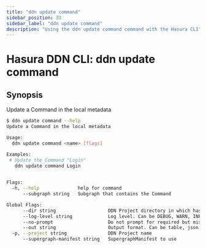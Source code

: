 ```yaml
---
title: "ddn update command"
sidebar_position: 33
sidebar_label: "ddn update command"
description: "Using the ddn update command command with the Hasura CLI"
---
```


# Hasura DDN CLI: ddn update command

## Synopsis
Update a Command in the local metadata

```bash
$ ddn update command --help
Update a Command in the local metadata

Usage:
  ddn update command <name> [flags]

Examples:
 # Update the Command "Login"
   ddn update command Login
	 

Flags:
  -h, --help              help for command
      --subgraph string   Subgraph that contains the Command

Global Flags:
      --dir string                   DDN Project directory in which hasura.yaml is present (default ".")
      --log-level string             Log level. Can be DEBUG, WARN, INFO, ERROR, or FATAL. (default "INFO")
      --no-prompt                    Do not prompt for required but missing flags
      --out string                   Output format. Can be table, json or yaml. (default "table")
  -p, --project string               DDN Project name
      --supergraph-manifest string   SupergraphManifest to use
```

